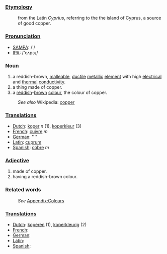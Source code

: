 ===[[Etymology]]===
:from the Latin ''Cyprius'', referring to the the island of Cyprus, a source of good copper.

===[[Pronunciation]]===
*[[w:SAMPA|SAMPA]]: /'/
*[[w:IPA|IPA]]: /'cʌpɜɻ/

===[[Noun]]===
#a reddish-brown, [[malleable]], [[ductile]] [[metal]]lic [[element]] with high [[electrical]] and [[thermal]] [[conductivity]].
#a thing made of copper.
#a [[red]]dish-[[brown]] [[color|colour]], the colour of copper.
:''See also'' Wikipedia: [[w:copper|copper]]

===[[Translation]]s===
*[[Dutch]]: [[koper]] ''n'' (1), [[koperkleur]] (3)
*[[French]]: [[cuivre]] ''m''
*[[German]]: [[]] ''''
*[[Latin]]: [[cuprum]]
*[[Spanish]]: [[cobre]] ''m''
 
===[[Adjective]]===
#made of copper.
#having a reddish-brown colour.

===Related words===
:''See'' [[Wiktionary_Appendix:Colours|Appendix:Colours]]

===[[Translation]]s===
*[[Dutch]]: [[koperen]] (1), [[koperkleurig]] (2)
*[[French]]: [[]]
*[[German]]: [[]]
*[[Latin]]: [[]]
*[[Spanish]]: [[]]